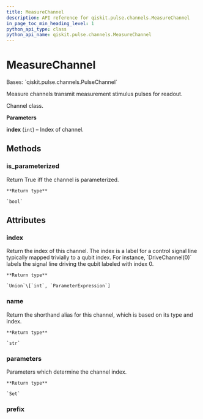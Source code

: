 ```yaml
---
title: MeasureChannel
description: API reference for qiskit.pulse.channels.MeasureChannel
in_page_toc_min_heading_level: 1
python_api_type: class
python_api_name: qiskit.pulse.channels.MeasureChannel
---
```


# MeasureChannel

<Class id="qiskit.pulse.channels.MeasureChannel" isDedicatedPage={true} github="https://github.com/qiskit/qiskit/tree/stable/0.19/qiskit/pulse/channels.py" signature="MeasureChannel(index)">
  Bases: `qiskit.pulse.channels.PulseChannel`

  Measure channels transmit measurement stimulus pulses for readout.

  Channel class.

  **Parameters**

  **index** (`int`) – Index of channel.

  ## Methods

  ### is\_parameterized

  <Function id="qiskit.pulse.channels.MeasureChannel.is_parameterized" name="is_parameterized" signature="MeasureChannel.is_parameterized()">
    Return True iff the channel is parameterized.

    **Return type**

    `bool`
  </Function>

  ## Attributes

  ### index

  <Attribute id="qiskit.pulse.channels.MeasureChannel.index" name="index">
    Return the index of this channel. The index is a label for a control signal line typically mapped trivially to a qubit index. For instance, `DriveChannel(0)` labels the signal line driving the qubit labeled with index 0.

    **Return type**

    `Union`\[`int`, `ParameterExpression`]
  </Attribute>

  ### name

  <Attribute id="qiskit.pulse.channels.MeasureChannel.name" name="name">
    Return the shorthand alias for this channel, which is based on its type and index.

    **Return type**

    `str`
  </Attribute>

  ### parameters

  <Attribute id="qiskit.pulse.channels.MeasureChannel.parameters" name="parameters">
    Parameters which determine the channel index.

    **Return type**

    `Set`
  </Attribute>

  ### prefix

  <Attribute id="qiskit.pulse.channels.MeasureChannel.prefix" name="prefix" attributeValue="= 'm'" />
</Class>

